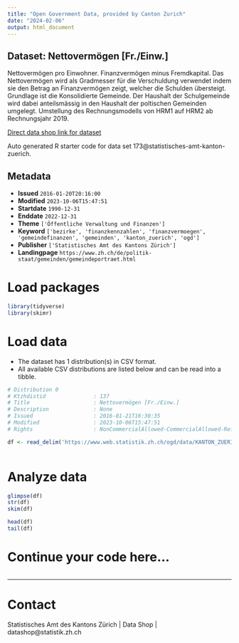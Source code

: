 ```yaml
---
title: "Open Government Data, provided by Canton Zurich"
date: "2024-02-06"
output: html_document
---
```


## Dataset: Nettovermögen [Fr./Einw.]

Nettovermögen pro Einwohner. Finanzvermögen minus Fremdkapital. Das Nettovermögen wird als Gradmesser für die Verschuldung verwendet indem sie den Betrag an Finanzvermögen zeigt, welcher die Schulden übersteigt. Grundlage ist die Konsolidierte Gemeinde. Der Haushalt der Schulgemeinde wird dabei anteilsmässig in den Haushalt der poltischen Gemeinden umgelegt. Umstellung des Rechnungsmodells von HRM1 auf HRM2 ab Rechnungsjahr 2019.

[Direct data shop link for dataset](https://www.zh.ch/de/politik-staat/statistik-daten/datenkatalog.html#/datasets/173@statistisches-amt-kanton-zuerich)

Auto generated R starter code for data set 173@statistisches-amt-kanton-zuerich.

## Metadata

- **Issued** `2016-01-20T20:16:00`
- **Modified** `2023-10-06T15:47:51`
- **Startdate** `1990-12-31`
- **Enddate** `2022-12-31`
- **Theme** `['Öffentliche Verwaltung und Finanzen']`
- **Keyword** `['bezirke', 'finanzkennzahlen', 'finanzvermoegen', 'gemeindefinanzen', 'gemeinden', 'kanton_zuerich', 'ogd']`
- **Publisher** `['Statistisches Amt des Kantons Zürich']`
- **Landingpage** `https://www.zh.ch/de/politik-staat/gemeinden/gemeindeportraet.html`


# Load packages

```r

library(tidyverse)
library(skimr)

```

# Load data

-   The dataset has 1 distribution(s) in CSV format.
-   All available CSV distributions are listed below and can be read into a tibble.

```r

# Distribution 0
# Ktzhdistid               : 137
# Title                    : Nettovermögen [Fr./Einw.]
# Description              : None
# Issued                   : 2016-01-21T16:30:35
# Modified                 : 2023-10-06T15:47:51
# Rights                   : NonCommercialAllowed-CommercialAllowed-ReferenceRequired

df <- read_delim('https://www.web.statistik.zh.ch/ogd/data/KANTON_ZUERICH_431.csv')



```

# Analyze data

```r

glimpse(df)
str(df)
skim(df)

head(df)
tail(df)

```

# Continue your code here...

```r

```

------------------------------------------------------------------------

# Contact

Statistisches Amt des Kantons Zürich | Data Shop | datashop@statistik.zh.ch
